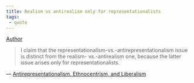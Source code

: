 ```yaml
---
title: Realism vs antirealism only for representationalists
tags:
 - quote
---
```


[Author](/docs/phil/Richard Rorty.html)


> I claim that the representationalism-vs.-antirepresentationalism issue is distinct from the realism- vs.-antirealism one, because the latter issue arises only for representationalists.

— [Antirepresentationalism, Ethnocentrism, and Liberalism](/docs/phil/Antirepresentationalism, Ethnocentrism, and Liberalism.html)